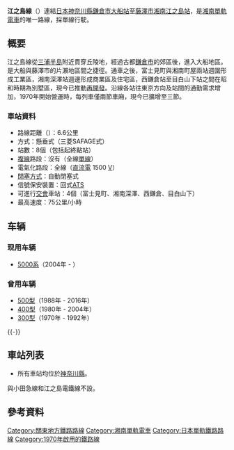 {{Refimprove|time=2021-04-03T01:15:31+00:00}}
{{Infobox 鐵道路線
|日文原名=江の島線
|平假名=えのしません
|羅馬拼音=Enoshima sen
|路線名稱=[[File:SHONAN_MONORAIL_LOGO.png|18px]] 江之島線
|路線顏色=red
|圖片=Shonan-mono5601.png
|圖片大小=300px
|圖片說明=在路面上空行走的[[湘南单轨电车5000系电力动车组|5000系列車]]<br />（2014年4月 湘南深澤－西鎌倉）
|所在地={{JPN}}[[神奈川縣|神奈川縣]]
|種類=[[單軌鐵路|懸垂式單軌列車]]（三菱SAFEGE式）
|路線網=
|路線記號=SMR
|起點=[[大船站|大船站]]
|終點=[[湘南江之島站|湘南江之島站]]
|站數=8個
|通車=1970年3月7日
|擁有者=[[File:SHONAN_MONORAIL_LOGO.png|13px]] [[湘南單軌電車|湘南單軌電車]]
|營運者=[[File:SHONAN_MONORAIL_LOGO.png|13px]] 湘南單軌電車
|車輛基地=
|使用車輛=參見[[#車輛|車輛]]
|路線距離=6.6公里
|軌距=840毫米（左右的驅動車輪中心距離）<ref>[http://www.shonan-monorail.co.jp/publics/index/40/ 5000系　主要諸元表] {{webarchive|url=https://web.archive.org/web/20160720214745/http://www.shonan-monorail.co.jp/publics/index/40 |date=2016-07-20 }}、[http://www.shonan-monorail.co.jp/publics/index/37/ 300形　主要諸元表] {{webarchive|url=https://web.archive.org/web/20160728202417/http://www.shonan-monorail.co.jp/publics/index/37 |date=2016-07-28 }} - 湘南モノレール</ref> <!--車両のスペックであって線路（地上施設）のスペックではない。-->
|軌道數量=[[單線鐵路|單線]]
|電氣化方式=[[直流電|直流電]]1,500 [[伏特|V]]
|最大坡度=74.0 [[千分比|‰]]
|最小曲線半徑=100米（本線）、50米（站內）
|閉塞方式=自動閉塞式
|保安裝置=迴式[[自動列車停止裝置|ATS]]
|最高速度=75公里/小時
|路線圖={{江之島線 (湘南單軌電車)RDT}}
}}
'''江之島線'''（{{jpn|j=江の島線|hg=えのしません|rm=Enoshima sen|f=y}}）連結[[日本|日本]][[神奈川縣|神奈川縣]][[鎌倉市|鎌倉市]][[大船站|大船站]]至[[藤澤市|藤澤市]][[湘南江之島站|湘南江之島站]]，是[[湘南單軌電車|湘南單軌電車]]的唯一路線，採單線行駛。

== 概要 ==
江之島線從[[三浦半島|三浦半島]]附近貫穿丘陵地，經過古都[[鎌倉市|鎌倉市]]的郊區後，進入大船地區。是大船與藤澤市的片瀨地區間之捷徑。通車之後，富士見町與湘南町屋兩站週圍形成工業區，湘南深澤站週邊形成商業區及住宅區，西鎌倉站至目白山下站之間在昭和時期為別墅區，現今已推動[[再開發|再開發]]。沿線各站往東京方向及站間的通勤需求增加，1970年開始營運時，每列車僅兩節車廂，現今已擴增至三節。

=== 車站資料 ===
* 路線距離（{{link-ja|營業距離|営業キロ}}）：6.6公里
* 方式：懸垂式（三菱SAFAGE式）
* 站數：8個（包括起終點站）
* [[複線鐵路|複線]]路段：沒有（全線[[單線鐵路|單線]]）
* 電氣化路段：全線（[[直流電|直流電]] 1500 [[伏特|V]]）
* [[閉塞_(鐵路)|閉塞方式]]：自動閉塞式
* 信號保安裝置：回式[[自動列車停止裝置|ATS]]
* 可進行[[列車交會|交會]]車站：4個（富士見町、湘南深澤、西鎌倉、目白山下）
* 最高速度：75公里/小時

== 车辆 ==
=== 现用车辆 ===
* [[湘南单轨电车5000系电力动车组|5000系]]（2004年 - ）

=== 曾用车辆 ===
* [[湘南單軌電車500型電聯車|500型]]（1988年 - 2016年）
* [[湘南單軌電車400型電聯車|400型]]（1980年 - 2004年）
* [[湘南單軌電車300型電聯車|300型]]（1970年 - 1992年）

{{-}}

== 車站列表 ==
* 所有車站均位於[[神奈川縣|神奈川縣]]。
{{江之島線 (湘南單軌電車)車站列表}}

與小田急線和江之島電鐵線不設{{link-ja|連絡運輸|連絡運輸}}。

== 參考資料 ==
{{Reflist}}

{{江之島線_(湘南單軌電車)}}
{{日本單軌電車}}
{{東京大眾運輸}}
{{DEFAULTSORT:Enoshima}}
[[Category:關東地方鐵路路線|Category:關東地方鐵路路線]]
[[Category:湘南單軌電車|Category:湘南單軌電車]]
[[Category:日本單軌鐵路路線|Category:日本單軌鐵路路線]]
[[Category:1970年啟用的鐵路線|Category:1970年啟用的鐵路線]]
